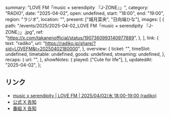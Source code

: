   summary: "LOVE FM「music × serendipity 『J-ZONE』」",
  category: "RADIO",
  date: "2025-04-02",
  open: undefined,
  start: "18:00",
  end: "19:00",
  region: "ラジオ",
  location: "",
  present: ["城月菜央", "日向端ひな"],
  images: [
    {
      path: "/events/2025/2025-04-02_LOVE FM「music × serendipity 『J-ZONE』」.jpg",
      ref: "https://x.com/takanenofficial/status/1907360993140977889",
    },
  ],
  link: {
    text: "radiko",
    url: "https://radiko.jp/share/?sid=LOVEFM&t=20250402180000",
  },
  overview: {
    ticket: "",
    timeSlot: undefined,
    timetable: undefined,
    goods: undefined,
    streaming: undefined,
  },
  recaps: {
    url: "",
  },
  showNotes: {
    played: ["Cute for life"],
  },
  updatedAt: "2025-04-02",
};

## リンク

- [music x serendipity | LOVE FM | 2025/04/02/水 18:00-19:00 (radiko)](https://radiko.jp/share/?sid=LOVEFM&t=20250402180000)
- [公式 X 告知](https://x.com/takanenofficial/status/1907360993140977889)
- [番組 X 告知](https://x.com/761musics/status/1907298856213324107)
